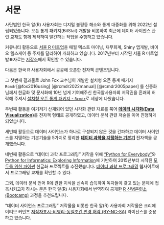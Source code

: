 # 서문 {.unnumbered}

사단법인 한국 알(R) 사용자회는 디지털 불평등 해소와 통계 대중화를 위해 
2022년 설립되었습니다. 오픈 통계 패키지(BitStat) 개발을 비롯하여
최근에 데이터 사이언스 관련 교재도 함께 제작하여 발간하는 작업을 수행하고 있습니다.

커뮤니티 활동으로 [서울 R 미트업](https://www.meetup.com/seoul-r-meetup/)을 매월 텍스트 마이닝, 재무회계, Shiny 앱개발, 바이오 헬스케어 등 주제를 달리하여 개최하고 있습니다. 2017년부터 시작된 서울 R 미트업 발표자료는 [저장소](https://r2bit.com/seoul-r/)에서 확인할 수 있습니다.

다음은 한국 R 사용자회에서 공공에 오픈한 전자책 콘텐츠입니다.

그 첫번째 결과물로 John Fox 교수님이 개발한 설치형 오픈 통계 패키지 `Rcmdr`[@fox2016using] [@rcmdr2022manual] [@rcmdr2005paper] 를 신종화 님께서 한글화 및 문서화에 10년 넘게 기여해주신 한국알사용자회 저작권을 흔쾌히 허락해 주셔서 [설치형 오픈 통계 패키지 - `Rcmdr`](https://r2bit.com/Rcmdr/)로 세상에 나왔습니다.

두번째 활동을 여기저기 산재되어 있던 시각화 관련 자료를 묶어
**[데이터 시각화(Data Visualization)](https://r2bit.com/book_viz/)**를 전자책 형태로 공개하였고, 데이터 분석 관련 저술을 이어 진행하게 되었습니다.

세번째 활동으로 데이터 사이언스가 하나로 구성되지 않은 것을 간파하고
데이터 사이언스를 지탱하는 기본기술을 5가지로 정리한 
**[데이터 과학을 지탱하는 기본기](https://r2bit.com/book_analytics/)** 전자책을 
공개했습니다.

네번째 활동으로 "데이터 과학 프로그래밍" 저작을 위해 ["Python for Everybody"](https://www.py4e.com/book)와 
[Python for Informatics: Exploring Information](http://www.py4inf.com/)에 기반하여
2015년부터 시작된 [모두를 위한 파이썬](http://aispiration.com/pythonlearn-kr/) 한글화
프로젝트를 추진했습니다. [데이터 과학 프로그래밍](https://r2bit.com/book_programming/) 웹사이트에서 프로그래밍 교재를 확인할 수 있다.


그외, 데이터 분석 언어 R에 관한 지식을 신속히 습득하여 독자들이 갖고 있는 문제에 
접목시키고자 하시는 분은 한국 알(R) 사용자회에서 번역하여 공개한 
[R 신병훈련소(Bootcamp)](https://r2bit.shinyapps.io/rbootcamp/) 과정을
추천드립니다.

"데이터 사이언스 프로그래밍" 저작물을 비롯한 한국 알(R) 사용자회 저작물은 크리에이티브 커먼즈 [저작자표시-비영리-동일조건 변경 허락 (BY-NC-SA)](http://ccl.cckorea.org/about/)
라이선스를 준용하고 있습니다. 

